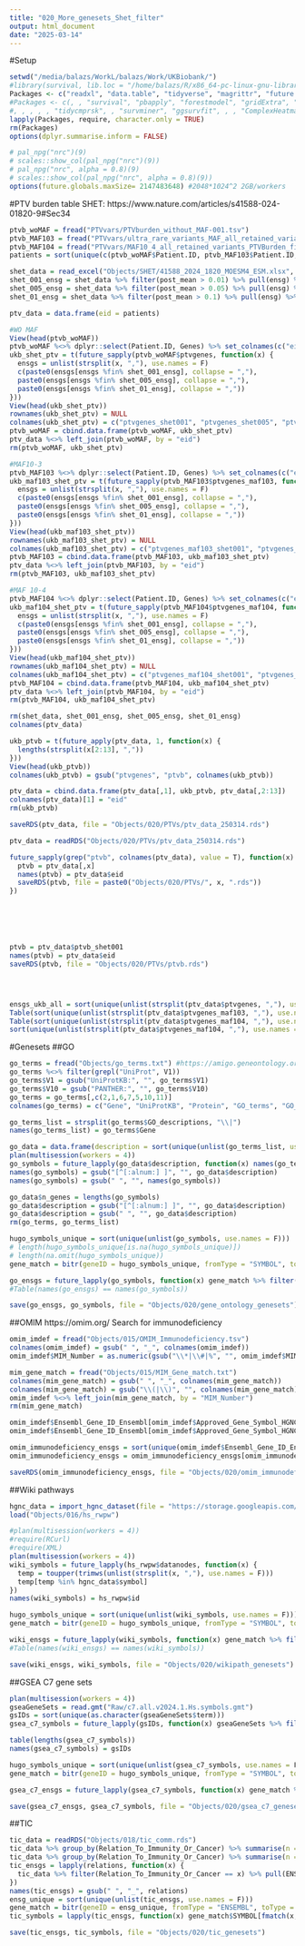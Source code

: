 ```yaml
---
title: "020_More_genesets_Shet_filter"
output: html_document
date: "2025-03-14"
---
```


#Setup

```r
setwd("/media/balazs/WorkL/balazs/Work/UKBiobank/")
#library(survival, lib.loc = "/home/balazs/R/x86_64-pc-linux-gnu-library/4.3")
Packages <- c("readxl", "data.table", "tidyverse", "magrittr", "future.apply", "fastmatch", "clusterProfiler", "org.Hs.eg.db", "Rfast", "hgnc")
#Packages <- c(, , "survival", "pbapply", "forestmodel", "gridExtra", "ggpubr", "rvest")
#, , , , , "tidycmprsk", , "survminer", "ggsurvfit", , , "ComplexHeatmap", , , , "ggrepel", "ggsci", "scales", , "circlize" "fastmatch", "h2o", , , "protr", , , "networkD3", , , "Biostrings", , )
lapply(Packages, require, character.only = TRUE)
rm(Packages)
options(dplyr.summarise.inform = FALSE)

# pal_npg("nrc")(9)
# scales::show_col(pal_npg("nrc")(9))
# pal_npg("nrc", alpha = 0.8)(9)
# scales::show_col(pal_npg("nrc", alpha = 0.8)(9))
options(future.globals.maxSize= 2147483648) #2048*1024^2 2GB/workers
```

#PTV burden table
SHET: https://www.nature.com/articles/s41588-024-01820-9#Sec34

```r
ptvb_woMAF = fread("PTVvars/PTVburden_without_MAF-001.tsv")
ptvb_MAF103 = fread("PTVvars/ultra_rare_variants_MAF_all_retained_variants_PTVBurden_final_Shetscores.tsv")
ptvb_MAF104 = fread("PTVvars/MAF10_4_all_retained_variants_PTVBurden_final_Shetscores.tsv")
patients = sort(unique(c(ptvb_woMAF$Patient.ID, ptvb_MAF103$Patient.ID, ptvb_MAF104$Patient.ID)))

shet_data = read_excel("Objects/SHET/41588_2024_1820_MOESM4_ESM.xlsx", sheet = 2)
shet_001_ensg = shet_data %>% filter(post_mean > 0.01) %>% pull(ensg) %>% as.character()
shet_005_ensg = shet_data %>% filter(post_mean > 0.05) %>% pull(ensg) %>% as.character()
shet_01_ensg = shet_data %>% filter(post_mean > 0.1) %>% pull(ensg) %>% as.character()

ptv_data = data.frame(eid = patients)

#WO MAF
View(head(ptvb_woMAF))
ptvb_woMAF %<>% dplyr::select(Patient.ID, Genes) %>% set_colnames(c("eid", "ptvgenes"))
ukb_shet_ptv = t(future_sapply(ptvb_woMAF$ptvgenes, function(x) {
  ensgs = unlist(strsplit(x, ","), use.names = F)
  c(paste0(ensgs[ensgs %fin% shet_001_ensg], collapse = ","),
  paste0(ensgs[ensgs %fin% shet_005_ensg], collapse = ","),
  paste0(ensgs[ensgs %fin% shet_01_ensg], collapse = ","))
}))
View(head(ukb_shet_ptv))
rownames(ukb_shet_ptv) = NULL
colnames(ukb_shet_ptv) = c("ptvgenes_shet001", "ptvgenes_shet005", "ptvgenes_shet01")
ptvb_woMAF = cbind.data.frame(ptvb_woMAF, ukb_shet_ptv)
ptv_data %<>% left_join(ptvb_woMAF, by = "eid")
rm(ptvb_woMAF, ukb_shet_ptv)

#MAF10-3
ptvb_MAF103 %<>% dplyr::select(Patient.ID, Genes) %>% set_colnames(c("eid", "ptvgenes_maf103"))
ukb_maf103_shet_ptv = t(future_sapply(ptvb_MAF103$ptvgenes_maf103, function(x) {
  ensgs = unlist(strsplit(x, ","), use.names = F)
  c(paste0(ensgs[ensgs %fin% shet_001_ensg], collapse = ","),
  paste0(ensgs[ensgs %fin% shet_005_ensg], collapse = ","),
  paste0(ensgs[ensgs %fin% shet_01_ensg], collapse = ","))
}))
View(head(ukb_maf103_shet_ptv))
rownames(ukb_maf103_shet_ptv) = NULL
colnames(ukb_maf103_shet_ptv) = c("ptvgenes_maf103_shet001", "ptvgenes_maf103_shet005", "ptvgenes_maf103_shet01")
ptvb_MAF103 = cbind.data.frame(ptvb_MAF103, ukb_maf103_shet_ptv)
ptv_data %<>% left_join(ptvb_MAF103, by = "eid")
rm(ptvb_MAF103, ukb_maf103_shet_ptv)

#MAF 10-4
ptvb_MAF104 %<>% dplyr::select(Patient.ID, Genes) %>% set_colnames(c("eid", "ptvgenes_maf104"))
ukb_maf104_shet_ptv = t(future_sapply(ptvb_MAF104$ptvgenes_maf104, function(x) {
  ensgs = unlist(strsplit(x, ","), use.names = F)
  c(paste0(ensgs[ensgs %fin% shet_001_ensg], collapse = ","),
  paste0(ensgs[ensgs %fin% shet_005_ensg], collapse = ","),
  paste0(ensgs[ensgs %fin% shet_01_ensg], collapse = ","))
}))
View(head(ukb_maf104_shet_ptv))
rownames(ukb_maf104_shet_ptv) = NULL
colnames(ukb_maf104_shet_ptv) = c("ptvgenes_maf104_shet001", "ptvgenes_maf104_shet005", "ptvgenes_maf104_shet01")
ptvb_MAF104 = cbind.data.frame(ptvb_MAF104, ukb_maf104_shet_ptv)
ptv_data %<>% left_join(ptvb_MAF104, by = "eid")
rm(ptvb_MAF104, ukb_maf104_shet_ptv)

rm(shet_data, shet_001_ensg, shet_005_ensg, shet_01_ensg)
colnames(ptv_data)

ukb_ptvb = t(future_apply(ptv_data, 1, function(x) {
  lengths(strsplit(x[2:13], ","))
}))
View(head(ukb_ptvb))
colnames(ukb_ptvb) = gsub("ptvgenes", "ptvb", colnames(ukb_ptvb))

ptv_data = cbind.data.frame(ptv_data[,1], ukb_ptvb, ptv_data[,2:13])
colnames(ptv_data)[1] = "eid"
rm(ukb_ptvb)

saveRDS(ptv_data, file = "Objects/020/PTVs/ptv_data_250314.rds")

ptv_data = readRDS("Objects/020/PTVs/ptv_data_250314.rds")

future_sapply(grep("ptvb", colnames(ptv_data), value = T), function(x) {
  ptvb = ptv_data[,x]
  names(ptvb) = ptv_data$eid
  saveRDS(ptvb, file = paste0("Objects/020/PTVs/", x, ".rds"))
})






ptvb = ptv_data$ptvb_shet001
names(ptvb) = ptv_data$eid
saveRDS(ptvb, file = "Objects/020/PTVs/ptvb.rds")




ensgs_ukb_all = sort(unique(unlist(strsplit(ptv_data$ptvgenes, ","), use.names = F)))
Table(sort(unique(unlist(strsplit(ptv_data$ptvgenes_maf103, ","), use.names = F))) %fin% ensgs_ukb_all)
Table(sort(unique(unlist(strsplit(ptv_data$ptvgenes_maf104, ","), use.names = F))) %fin% ensgs_ukb_all)
sort(unique(unlist(strsplit(ptv_data$ptvgenes_maf104, ","), use.names = F)))[!sort(unique(unlist(strsplit(ptv_data$ptvgenes_maf104, ","), use.names = F))) %fin% ensgs_ukb_all][1:10]
```

#Genesets
##GO

```r
go_terms = fread("Objects/go_terms.txt") #https://amigo.geneontology.org/amigo/search/bioentity
go_terms %<>% filter(grepl("UniProt", V1))
go_terms$V1 = gsub("UniProtKB:", "", go_terms$V1)
go_terms$V10 = gsub("PANTHER:", "", go_terms$V10)
go_terms = go_terms[,c(2,1,6,7,5,10,11)]
colnames(go_terms) = c("Gene", "UniProtKB", "Protein", "GO_terms", "GO_descriptions", "PANTHER_family", "PANTHER_description")

go_terms_list = strsplit(go_terms$GO_descriptions, "\\|")
names(go_terms_list) = go_terms$Gene

go_data = data.frame(description = sort(unique(unlist(go_terms_list, use.names = F))))
plan(multisession(workers = 4))
go_symbols = future_lapply(go_data$description, function(x) names(go_terms_list)[sapply(go_terms_list, function(z) x %fin% z)])
names(go_symbols) = gsub("[^[:alnum:] ]", "", go_data$description)
names(go_symbols) = gsub(" ", "", names(go_symbols))

go_data$n_genes = lengths(go_symbols)
go_data$description = gsub("[^[:alnum:] ]", "", go_data$description)
go_data$description = gsub(" ", "", go_data$description)
rm(go_terms, go_terms_list)

hugo_symbols_unique = sort(unique(unlist(go_symbols, use.names = F)))
# length(hugo_symbols_unique[is.na(hugo_symbols_unique)])
# length(na.omit(hugo_symbols_unique))
gene_match = bitr(geneID = hugo_symbols_unique, fromType = "SYMBOL", toType = "ENSEMBL", OrgDb = "org.Hs.eg.db")

go_ensgs = future_lapply(go_symbols, function(x) gene_match %>% filter(SYMBOL %in% x) %>% pull(ENSEMBL))
#Table(names(go_ensgs) == names(go_symbols))

save(go_ensgs, go_symbols, file = "Objects/020/gene_ontology_genesets") #genes of GO terms
```

##OMIM
https://omim.org/
Search for immunodeficiency

```r
omim_imdef = fread("Objects/015/OMIM_Immunodeficiency.tsv")
colnames(omim_imdef) = gsub(" ", "_", colnames(omim_imdef))
omim_imdef$MIM_Number = as.numeric(gsub("\\*|\\#|%", "", omim_imdef$MIM_Number))

mim_gene_match = fread("Objects/015/MIM_Gene_match.txt")
colnames(mim_gene_match) = gsub(" ", "_", colnames(mim_gene_match))
colnames(mim_gene_match) = gsub("\\(|\\)", "", colnames(mim_gene_match))
omim_imdef %<>% left_join(mim_gene_match, by = "MIM_Number")
rm(mim_gene_match)

omim_imdef$Ensembl_Gene_ID_Ensembl[omim_imdef$Approved_Gene_Symbol_HGNC == "CCL3L1"] = "ENSG00000277796"
omim_imdef$Ensembl_Gene_ID_Ensembl[omim_imdef$Approved_Gene_Symbol_HGNC == "KIR3DS1"] = "ENSG00000275434"

omim_immunodeficiency_ensgs = sort(unique(omim_imdef$Ensembl_Gene_ID_Ensembl))
omim_immunodeficiency_ensgs = omim_immunodeficiency_ensgs[omim_immunodeficiency_ensgs != ""]

saveRDS(omim_immunodeficiency_ensgs, file = "Objects/020/omim_immunodeficiency_geneset.rds")
```

##Wiki pathways

```r
hgnc_data = import_hgnc_dataset(file = "https://storage.googleapis.com/public-download-files/hgnc/tsv/tsv/hgnc_complete_set.txt")
load("Objects/016/hs_rwpw")

#plan(multisession(workers = 4))
#require(RCurl)
#require(XML)
plan(multisession(workers = 4))
wiki_symbols = future_lapply(hs_rwpw$datanodes, function(x) {
  temp = toupper(trimws(unlist(strsplit(x, ","), use.names = F)))
  temp[temp %in% hgnc_data$symbol]
})
names(wiki_symbols) = hs_rwpw$id

hugo_symbols_unique = sort(unique(unlist(wiki_symbols, use.names = F)))
gene_match = bitr(geneID = hugo_symbols_unique, fromType = "SYMBOL", toType = "ENSEMBL", OrgDb = "org.Hs.eg.db")

wiki_ensgs = future_lapply(wiki_symbols, function(x) gene_match %>% filter(SYMBOL %in% x) %>% pull(ENSEMBL))
#Table(names(wiki_ensgs) == names(wiki_symbols))

save(wiki_ensgs, wiki_symbols, file = "Objects/020/wikipath_genesets")
```

##GSEA C7 gene sets

```r
plan(multisession(workers = 4))
gseaGeneSets = read.gmt("Raw/c7.all.v2024.1.Hs.symbols.gmt")
gsIDs = sort(unique(as.character(gseaGeneSets$term)))
gsea_c7_symbols = future_lapply(gsIDs, function(x) gseaGeneSets %>% filter(term == x) %>% pull(gene))

table(lengths(gsea_c7_symbols))
names(gsea_c7_symbols) = gsIDs

hugo_symbols_unique = sort(unique(unlist(gsea_c7_symbols, use.names = F)))
gene_match = bitr(geneID = hugo_symbols_unique, fromType = "SYMBOL", toType = "ENSEMBL", OrgDb = "org.Hs.eg.db")

gsea_c7_ensgs = future_lapply(gsea_c7_symbols, function(x) gene_match %>% filter(SYMBOL %in% x) %>% pull(ENSEMBL))

save(gsea_c7_ensgs, gsea_c7_symbols, file = "Objects/020/gsea_c7_genesets")
```

##TIC

```r
tic_data = readRDS("Objects/018/tic_comm.rds")
tic_data %>% group_by(Relation_To_Immunity_Or_Cancer) %>% summarise(n = n()) %>% View()
tic_data %>% group_by(Relation_To_Immunity_Or_Cancer) %>% summarise(n = n()) %>% arrange(desc(n)) %>% dplyr::slice(1:4) %>% pull(Relation_To_Immunity_Or_Cancer) -> relations
tic_ensgs = lapply(relations, function(x) {
  tic_data %>% filter(Relation_To_Immunity_Or_Cancer == x) %>% pull(ENSMB) %>% grep("ENSG", ., value = T) %>% strsplit(., ",") %>% unlist() %>% unique() %>% sort()
})
names(tic_ensgs) = gsub(" ", "_", relations)
ensg_unique = sort(unique(unlist(tic_ensgs, use.names = F)))
gene_match = bitr(geneID = ensg_unique, fromType = "ENSEMBL", toType = "SYMBOL", OrgDb = "org.Hs.eg.db")
tic_symbols = lapply(tic_ensgs, function(x) gene_match$SYMBOL[fmatch(x, gene_match$ENSEMBL)])

save(tic_ensgs, tic_symbols, file = "Objects/020/tic_genesets")
```


